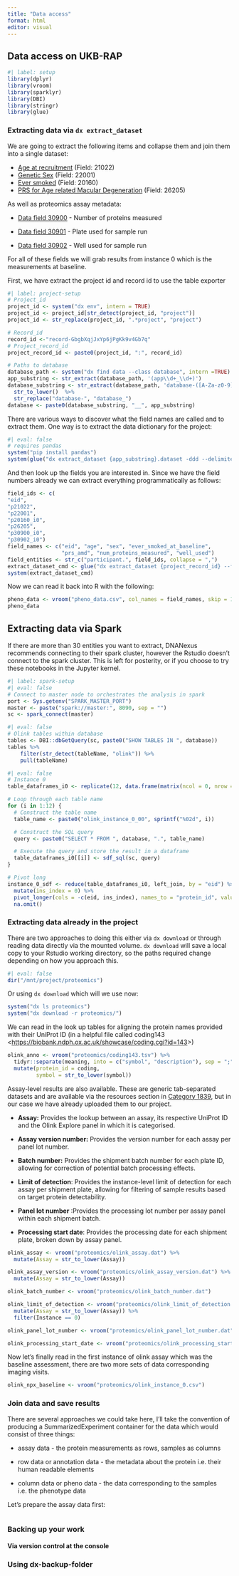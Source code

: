 ```yaml
---
title: "Data access"
format: html
editor: visual
---
```


## Data access on UKB-RAP

```r
#| label: setup
library(dplyr)
library(vroom)
library(sparklyr)
library(DBI)
library(stringr)
library(glue)
```

### Extracting data via `dx extract_dataset`

We are going to extract the following items and collapse them and join them into a single dataset:

-   [Age at recruitment](https://biobank.ndph.ox.ac.uk/ukb/field.cgi?id=21022) (Field: 21022)
-   [Genetic Sex](https://biobank.ndph.ox.ac.uk/ukb/field.cgi?id=22001) (Field: 22001)
-   [Ever smoked](https://biobank.ndph.ox.ac.uk/ukb/field.cgi?id=20160) (Field: 20160)
-   [PRS for Age related Macular Degeneration](https://biobank.ndph.ox.ac.uk/ukb/field.cgi?id=26205) (Field: 26205)

As well as proteomics assay metadata:

-   [Data field 30900](https://biobank.ndph.ox.ac.uk/showcase/field.cgi?id=30900) - Number of proteins measured

-   [Data field 30901](https://biobank.ndph.ox.ac.uk/showcase/field.cgi?id=30901) - Plate used for sample run

-   [Data field 30902](https://biobank.ndph.ox.ac.uk/showcase/field.cgi?id=30902) - Well used for sample run

For all of these fields we will grab results from instance 0 which is the measurements at baseline.

First, we have extract the project id and record id to use the table exporter

```r
#| label: project-setup
# Project_id
project_id <- system("dx env", intern = TRUE)
project_id <- project_id[str_detect(project_id, "project")]
project_id <- str_replace(project_id, ".*project", "project")

# Record_id
record_id <-"record-GbgbXqjJxYp6jPgKk9v4Gb7q" 
# Project_record_id
project_record_id <- paste0(project_id, ":", record_id)

# Paths to database
database_path <- system("dx find data --class database", intern =TRUE)
app_substring <- str_extract(database_path, '(app\\d+_\\d+)')
database_substring <- str_extract(database_path, 'database-([A-Za-z0-9]+)') %>% 
  str_to_lower()  %>% 
  str_replace("database-", "database_")
database <- paste0(database_substring, "__", app_substring)

```

There are various ways to discover what the field names are called and to extract them. One way is to extract the data dictionary for the project:

```r
#| eval: false
# requires pandas
system("pip install pandas")
system(glue("dx extract_dataset {app_substring}.dataset -ddd --delimiter ','"))
```

And then look up the fields you are interested in. Since we have the field numbers already we can extract everything programmatically as follows:

```r
field_ids <- c(
"eid",
"p21022",  
"p22001", 
"p20160_i0",  
"p26205", 
"p30900_i0", 
"p30902_i0")
field_names <- c("eid", "age", "sex", "ever_smoked_at_baseline", 
                 "prs_amd", "num_proteins_measured", "well_used")
field_entities <- str_c("participant.", field_ids, collapse = ",")
extract_dataset_cmd <- glue("dx extract_dataset {project_record_id} --fields  {field_entities} --o 'pheno_data.csv'")
system(extract_dataset_cmd)
```

Now we can read it back into R with the following:

```r
pheno_data <- vroom("pheno_data.csv", col_names = field_names, skip = 1)
pheno_data
```

## Extracting data via Spark

If there are more than 30 entities you want to extract, DNANexus recommends connecting to their spark cluster, however the Rstudio doesn't connect to the spark cluster. This is left for posterity, or if you choose to try these notebooks in the Jupyter kernel.

```r
#| label: spark-setup
#| eval: false
# Connect to master node to orchestrates the analysis in spark
port <- Sys.getenv("SPARK_MASTER_PORT")
master <- paste("spark://master:", 8090, sep = "")
sc <- spark_connect(master)
```

```r
#| eval: false
# Olink tables within database
tables <- DBI::dbGetQuery(sc, paste0("SHOW TABLES IN ", database))
tables %>%
    filter(str_detect(tableName, "olink")) %>%
    pull(tableName)
```

```r
#| eval: false
# Instance 0
table_dataframes_i0 <- replicate(12, data.frame(matrix(ncol = 0, nrow = 0)), simplify = FALSE)

# Loop through each table name
for (i in 1:12) {
  # Construct the table name
  table_name <- paste0("olink_instance_0_00", sprintf("%02d", i))

  # Construct the SQL query
  query <- paste0("SELECT * FROM ", database, ".", table_name)

  # Execute the query and store the result in a dataframe
  table_dataframes_i0[[i]] <- sdf_sql(sc, query)
}

# Pivot long
instance_0_sdf <- reduce(table_dataframes_i0, left_join, by = "eid") %>%
  mutate(ins_index = 0) %>%
  pivot_longer(cols = -c(eid, ins_index), names_to = "protein_id", values_to = "result") %>%
  na.omit()
```

### Extracting data already in the project

There are two approaches to doing this either via `dx download` or through reading data directly via the mounted volume. `dx download` will save a local copy to your Rstudio working directory, so the paths required change depending on how you approach this.

```r
#| eval: false
dir("/mnt/project/proteomics")
```

Or using `dx download` which will we use now:

```r
system("dx ls proteomics")
system("dx download -r proteomics/")
```

We can read in the look up tables for aligning the protein names provided with their UniProt ID (in a helpful file called coding143 \<<https://biobank.ndph.ox.ac.uk/showcase/coding.cgi?id=143>\>)

```r
olink_anno <- vroom("proteomics/coding143.tsv") %>% 
  tidyr::separate(meaning, into = c("symbol", "description"), sep = ";") %>% 
  mutate(protein_id = coding, 
         symbol = str_to_lower(symbol))
```

Assay-level results are also available. These are generic tab-separated datasets and are available via the resources section in [Category 1839](https://biobank.ndph.ox.ac.uk/showcase/label.cgi?id=1839), but in our case we have already uploaded them to our project.

-   **Assay:** Provides the lookup between an assay, its respective UniProt ID and the Olink Explore panel in which it is categorised.

-   **Assay version number:** Provides the version number for each assay per panel lot number.

-   **Batch number:** Provides the shipment batch number for each plate ID, allowing for correction of potential batch processing effects.

-   **Limit of detection**: Provides the instance-level limit of detection for each assay per shipment plate, allowing for filtering of sample results based on target protein detectability.

-   **Panel lot number** :Provides the processing lot number per assay panel within each shipment batch.

-   **Processing start date**: Provides the processing date for each shipment plate, broken down by assay panel.

```r
olink_assay <- vroom("proteomics/olink_assay.dat") %>% 
  mutate(Assay = str_to_lower(Assay))

olink_assay_version <- vroom("proteomics/olink_assay_version.dat") %>% 
  mutate(Assay = str_to_lower(Assay))

olink_batch_number <- vroom("proteomics/olink_batch_number.dat")

olink_limit_of_detection <- vroom("proteomics/olink_limit_of_detection.dat") %>% 
  mutate(Assay = str_to_lower(Assay)) %>% 
  filter(Instance == 0)

olink_panel_lot_number <- vroom("proteomics/olink_panel_lot_number.dat") %>% 

olink_processing_start_date <- vroom("proteomics/olink_processing_start_date.dat")
```

Now let's finally read in the first instance of olink assay which was the baseline assessment, there are two more sets of data corresponding imaging visits.

```r
olink_npx_baseline <- vroom("proteomics/olink_instance_0.csv")
```

### Join data and save results

There are several approaches we could take here, I'll take the convention of producing a SummarizedExperiment container for the data which would consist of three things:

-   assay data - the protein measurements as rows, samples as columns

-   row data or annotation data - the metadata about the protein i.e. their human readable elements

-   column data or pheno data - the data corresponding to the samples i.e. the phenotype data

Let's prepare the assay data first:

```r

```

### Backing up your work

#### Via version control at the console

### Using dx-backup-folder
